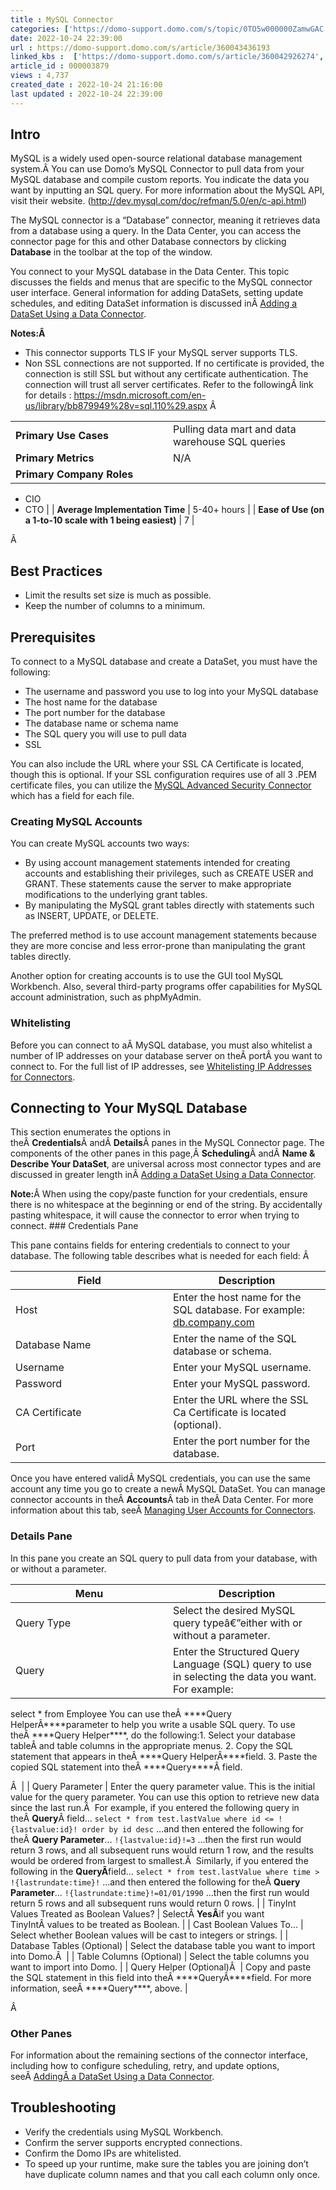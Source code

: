 ```yaml
---
title : MySQL Connector
categories: ['https://domo-support.domo.com/s/topic/0TO5w000000ZamwGAC']
date: 2022-10-24 22:39:00
url : https://domo-support.domo.com/s/article/360043436193
linked_kbs :  ['https://domo-support.domo.com/s/article/360042926274', 'https://domo-support.domo.com/s/knowledge-base', 'https://domo-support.domo.com/s/article/360043436193', 'https://domo-support.domo.com/s/article/360042925494', 'https://domo-support.domo.com/s/article/360043429953', 'https://domo-support.domo.com/s/article/4410071437335', 'https://domo-support.domo.com/s/article/360042926054', 'https://domo-support.domo.com/s/article/360043429933', 'https://domo-support.domo.com/s/article/360043429693', 'https://domo-support.domo.com/s/topic/0TO5w000000ZamwGAC', 'https://domo-support.domo.com/s/article/360043630093', 'https://domo-support.domo.com/s/article/360043429913']
article_id : 000003879
views : 4,737
created_date : 2022-10-24 21:16:00
last updated : 2022-10-24 22:39:00
---
```




Intro
-----


MySQL is a widely used open-source relational database management system.Â You can use Domo's MySQL Connector to pull data from your MySQL database and compile custom reports. You indicate the data you want by inputting an SQL query. For more information about the MySQL API, visit their website. (<http://dev.mysql.com/doc/refman/5.0/en/c-api.html>)


The MySQL connector is a "Database" connector, meaning it retrieves data from a database using a query. In the Data Center, you can access the connector page for this and other Database connectors by clicking **Database** in the toolbar at the top of the window.


You connect to your MySQL database in the Data Center. This topic discusses the fields and menus that are specific to the MySQL connector user interface. General information for adding DataSets, setting update schedules, and editing DataSet information is discussed inÂ [Adding a DataSet Using a Data Connector](..\adding_a_dataset_using_a_connector\index.html "Adding a DataSet Using a Data Connector").


**Notes:Â**



* This connector supports TLS IF your MySQL server supports TLS.
* Non SSL connections are not supported. If no certificate is provided, the connection is still SSL but without any certificate authentication. The connection will trust all server certificates. Refer to the followingÂ link for details : <https://msdn.microsoft.com/en-us/library/bb879949%28v=sql.110%29.aspx>
Â 




|  |  |
| --- | --- |
| **Primary Use Cases** | Pulling data mart and data warehouse SQL queries |
| **Primary Metrics** | N/A |
| **Primary Company Roles** | 
* CIO
* CTO
 |
| **Average Implementation Time** | 5-40+ hours |
| **Ease of Use (on a 1-to-10 scale with 1 being easiest)** | 7 |


Â 


Best Practices
--------------



* Limit the results set size is much as possible.
* Keep the number of columns to a minimum.


Prerequisites
-------------


To connect to a MySQL database and create a DataSet, you must have the following:



* The username and password you use to log into your MySQL database
* The host name for the database
* The port number for the database
* The database name or schema name
* The SQL query you will use to pull data
* SSL


You can also include the URL where your SSL CA Certificate is located, though this is optional. If your SSL configuration requires use of all 3 .PEM certificate files, you can utilize the [MySQL Advanced Security Connector](..\mysql_advanced_security_connector\index.md) which has a field for each file.


### Creating MySQL Accounts


You can create MySQL accounts two ways:



* By using account management statements intended for creating accounts and establishing their privileges, such as CREATE USER and GRANT. These statements cause the server to make appropriate modifications to the underlying grant tables.
* By manipulating the MySQL grant tables directly with statements such as INSERT, UPDATE, or DELETE.


The preferred method is to use account management statements because they are more concise and less error-prone than manipulating the grant tables directly.


Another option for creating accounts is to use the GUI tool MySQL Workbench. Also, several third-party programs offer capabilities for MySQL account administration, such as phpMyAdmin.


### Whitelisting


Before you can connect to aÂ MySQL database, you must also whitelist a number of IP addresses on your database server on theÂ portÂ you want to connect to. For the full list of IP addresses, see [Whitelisting IP Addresses for Connectors](..\allowlisting_ip_addresses_for_connectors__federated_adapters\index.html "Whitelisting IP Addresses for Connectors").


Connecting to Your MySQL Database
---------------------------------


This section enumerates the options in theÂ **Credentials**Â andÂ **Details**Â panes in the MySQL Connector page. The components of the other panes in this page,Â **Scheduling**Â andÂ **Name & Describe Your DataSet**, are universal across most connector types and are discussed in greater length inÂ [Adding a DataSet Using a Data Connector](..\adding_a_dataset_using_a_connector\index.html "Adding a DataSet Using a Data Connector").


**Note:**Â When using the copy/paste function for your credentials, ensure there is no whitespace at the beginning or end of the string. By accidentally pasting whitespace, it will cause the connector to error when trying to connect.
### Credentials Pane


This pane contains fields for entering credentials to connect to your database. The following table describes what is needed for each field: Â 




| Field | Description |
| --- | --- |
| Host | Enter the host name for the SQL database. For example: [db.company.com](http://db.company.com) |
| Database Name | Enter the name of the SQL database or schema. |
| Username | Enter your MySQL username. |
| Password | Enter your MySQL password. |
| CA Certificate | Enter the URL where the SSL Ca Certificate is located (optional). |
| Port | Enter the port number for the database. |


Once you have entered validÂ MySQL credentials, you can use the same account any time you go to create a newÂ MySQL DataSet. You can manage connector accounts in theÂ **Accounts**Â tab in theÂ Data Center. For more information about this tab, seeÂ [Managing User Accounts for Connectors](..\managing_user_accounts_for_connectors\index.html "Managing User Accounts for Connectors").


### Details Pane


In this pane you create an SQL query to pull data from your database, with or without a parameter.




| Menu | Description |
| --- | --- |
| Query Type | Select the desired MySQL query typeâ€”either with or without a parameter. |
| Query | Enter the Structured Query Language (SQL) query to use in selecting the data you want. For example:
select \* from Employee
You can use theÂ ****Query HelperÂ****parameter to help you write a usable SQL query. To use theÂ ****Query Helper****, do the following:1. Select your database tableÂ and table columns in the appropriate menus.
2. Copy the SQL statement that appears in theÂ ****Query HelperÂ****field.
3. Paste the copied SQL statement into theÂ ****Query****Â field.

Â  |
| Query Parameter | Enter the query parameter value. This is the initial value for the query parameter. You can use this option to retrieve new data since the last run.Â 
For example, if you entered the following query in theÂ **Query**Â field...
`select * from test.lastValue where id <= !{lastvalue:id}! order by id desc`
...and then entered the following for theÂ **Query Parameter**...
`!{lastvalue:id}!=3`
...then the first run would return 3 rows, and all subsequent runs would return 1 row, and the results would be ordered from largest to smallest.Â 
Similarly, if you entered the following in the **QueryÂ**field...
`select * from test.lastValue where time > !{lastrundate:time}!`
...and then entered the following for theÂ **Query Parameter**...
`!{lastrundate:time}!=01/01/1990`
...then the first run would return 5 rows and all subsequent runs would return 0 rows. |
| TinyInt Values Treated as Boolean Values? | SelectÂ **YesÂ**if you want TinyIntÂ values to be treated as Boolean. |
| Cast Boolean Values To... | Select whether Boolean values will be cast to integers or strings. |
| Database Tables (Optional) | Select the database table you want to import into Domo.Â  |
| Table Columns (Optional) | Select the table columns you want to import into Domo. |
| Query Helper (Optional)Â  | Copy and paste the SQL statement in this field into theÂ ****QueryÂ****field. For more information, seeÂ ****Query****, above. |


Â 


### Other Panes


For information about the remaining sections of the connector interface, including how to configure scheduling, retry, and update options, seeÂ [AddingÂ a DataSet Using a Data Connector](..\adding_a_dataset_using_a_connector\index.md).


Troubleshooting
---------------



* Verify the credentials using MySQL Workbench.
* Confirm the server supports encrypted connections.
* Confirm the Domo IPs are whitelisted.
* To speed up your runtime, make sure the tables you are joining don't have duplicate column names and that you call each column only once.